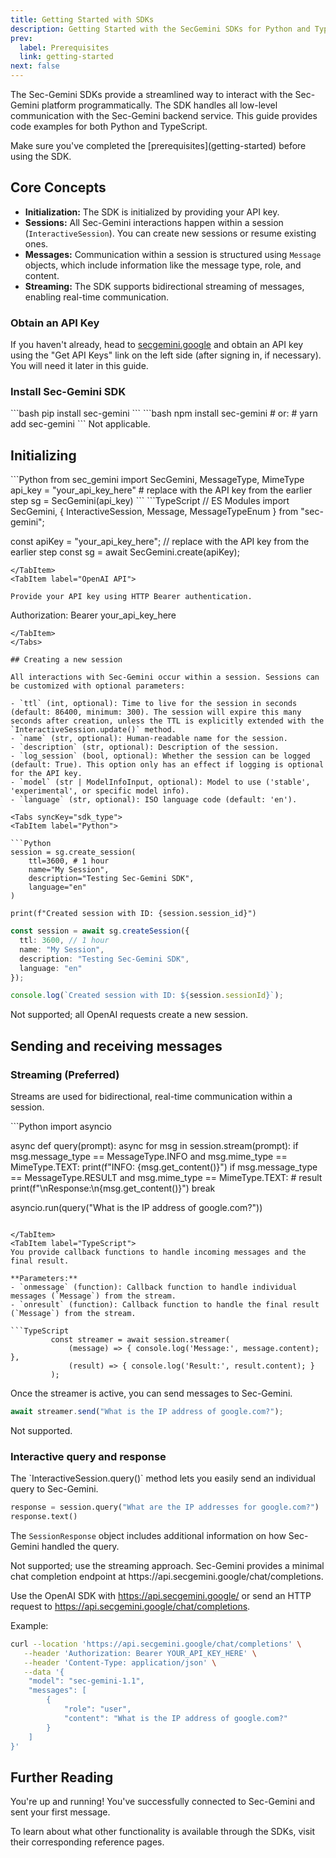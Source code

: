 ```yaml
---
title: Getting Started with SDKs
description: Getting Started with the SecGemini SDKs for Python and TypeScript
prev:
  label: Prerequisites
  link: getting-started
next: false
---
```



The Sec-Gemini SDKs provide a streamlined way to interact with the Sec-Gemini platform programmatically. The SDK handles all low-level communication with the Sec-Gemini backend service. This guide provides code examples for both Python and TypeScript.

<Aside>Make sure you've completed the [prerequisites](getting-started) before using the SDK.</Aside>

## Core Concepts
- **Initialization:** The SDK is initialized by providing your API key.
- **Sessions:** All Sec-Gemini interactions happen within a session (`InteractiveSession`). You can create new sessions or resume existing ones.
- **Messages:** Communication within a session is structured using `Message` objects, which include information like the message type, role, and content.
- **Streaming:** The SDK supports bidirectional streaming of messages, enabling real-time communication.

### Obtain an API Key
If you haven't already, head to [secgemini.google](https://secgemini.google/) and obtain an API key using the "Get API Keys" link on the left side (after signing in, if necessary). You will need it later in this guide.

### Install Sec-Gemini SDK

<Tabs syncKey="sdk_type">
<TabItem label="Python">
```bash
pip install sec-gemini
```
</TabItem>
<TabItem label="TypeScript">
```bash
npm install sec-gemini
# or: 
# yarn add sec-gemini
```
</TabItem>
<TabItem label="OpenAI API">
Not applicable.
</TabItem>
</Tabs>


## Initializing
<Tabs syncKey="sdk_type">
<TabItem label="Python">
```Python
from sec_gemini import SecGemini, MessageType, MimeType
api_key = "your_api_key_here" # replace with the API key from the earlier step
sg = SecGemini(api_key)
```
</TabItem>

<TabItem label="TypeScript">
```TypeScript
// ES Modules
import SecGemini, { InteractiveSession, Message, MessageTypeEnum } from "sec-gemini";

const apiKey = "your_api_key_here"; // replace with the API key from the earlier step
const sg = await SecGemini.create(apiKey);

```
</TabItem>
<TabItem label="OpenAI API">

Provide your API key using HTTP Bearer authentication.
```
Authorization: Bearer your_api_key_here
```
</TabItem>
</Tabs>

## Creating a new session

All interactions with Sec-Gemini occur within a session. Sessions can be customized with optional parameters:

- `ttl` (int, optional): Time to live for the session in seconds (default: 86400, minimum: 300). The session will expire this many seconds after creation, unless the TTL is explicitly extended with the `InteractiveSession.update()` method.
- `name` (str, optional): Human-readable name for the session.
- `description` (str, optional): Description of the session.
- `log_session` (bool, optional): Whether the session can be logged (default: True). This option only has an effect if logging is optional for the API key.
- `model` (str | ModelInfoInput, optional): Model to use ('stable', 'experimental', or specific model info).
- `language` (str, optional): ISO language code (default: 'en').

<Tabs syncKey="sdk_type">
<TabItem label="Python">

```Python
session = sg.create_session(
    ttl=3600, # 1 hour
    name="My Session",
    description="Testing Sec-Gemini SDK",
    language="en"
)   

print(f"Created session with ID: {session.session_id}")
```

</TabItem>
<TabItem label="TypeScript">

```TypeScript
const session = await sg.createSession({
  ttl: 3600, // 1 hour
  name: "My Session",
  description: "Testing Sec-Gemini SDK",
  language: "en"
});

console.log(`Created session with ID: ${session.sessionId}`);
```
</TabItem>
<TabItem label="OpenAI API">

Not supported; all OpenAI requests create a new session.

</TabItem>
</Tabs>

## Sending and receiving messages

### Streaming (Preferred)

Streams are used for bidirectional, real-time communication within a session. 

<Tabs syncKey="sdk_type">
<TabItem label="Python">
```Python
import asyncio

async def query(prompt):
    async for msg in session.stream(prompt):
        if msg.message_type == MessageType.INFO and msg.mime_type == MimeType.TEXT:
            print(f"INFO: {msg.get_content()}")
        if msg.message_type == MessageType.RESULT and msg.mime_type == MimeType.TEXT:
            # result
            print(f"\nResponse:\n{msg.get_content()}")
            break

asyncio.run(query("What is the IP address of google.com?"))

```

</TabItem>
<TabItem label="TypeScript">
You provide callback functions to handle incoming messages and the final result.

**Parameters:**
- `onmessage` (function): Callback function to handle individual messages (`Message`) from the stream.
- `onresult` (function): Callback function to handle the final result (`Message`) from the stream.

```TypeScript
         const streamer = await session.streamer(
             (message) => { console.log('Message:', message.content); },
             (result) => { console.log('Result:', result.content); }
         );
```

Once the streamer is active, you can send messages to Sec-Gemini.

```TypeScript
await streamer.send("What is the IP address of google.com?");
```
</TabItem>
<TabItem label="OpenAI API">
Not supported.
</TabItem>
</Tabs>


### Interactive query and response

<Tabs syncKey="sdk_type">
<TabItem label="Python">
The `InteractiveSession.query()` method lets you easily send an individual query to Sec-Gemini.

```Python
response = session.query("What are the IP addresses for google.com?")
response.text()
```

The `SessionResponse` object includes additional information on how Sec-Gemini handled the query.

</TabItem>
<TabItem label="TypeScript">
Not supported; use the streaming approach.
</TabItem>
<TabItem label="OpenAI API">
Sec-Gemini provides a minimal chat completion endpoint at https://api.secgemini.google/chat/completions. 

Use the OpenAI SDK with https://api.secgemini.google/ or send an HTTP request to https://api.secgemini.google/chat/completions.

Example:
```bash
curl --location 'https://api.secgemini.google/chat/completions' \
   --header 'Authorization: Bearer YOUR_API_KEY_HERE' \
   --header 'Content-Type: application/json' \
   --data '{
    "model": "sec-gemini-1.1",
    "messages": [
        {
            "role": "user",
            "content": "What is the IP address of google.com?"
        }
    ]
}'
```
</TabItem>
</Tabs>



## Further Reading

You're up and running! You've successfully connected to Sec-Gemini and sent 
your first message. 

To learn about what other functionality is available through the SDKs, visit
their corresponding reference pages.

<CardGrid>
  <LinkCard title="Python Reference" href="/reference/python"/>
  <LinkCard title="TypeScript Reference" href="/reference/typescript"/>
</CardGrid>

